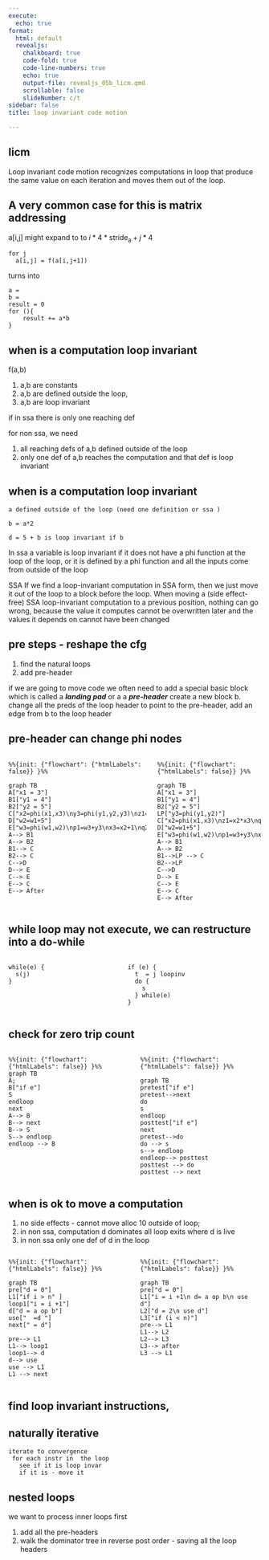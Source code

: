 ```yaml
---
execute:
  echo: true
format:
  html: default
  revealjs:
    chalkboard: true
    code-fold: true
    code-line-numbers: true
    echo: true
    output-file: revealjs_05b_licm.qmd
    scrollable: false
    slideNumber: c/t
sidebar: false
title: loop invariant code motion

---
```


## licm 

Loop invariant code motion recognizes computations in loop that produce the same value on each iteration  and moves them out of the loop.

## A very common case for this is matrix addressing 

a[i,j] might expand to  to $i*4*\operatorname{stride_{a}} + j *4$ 

```
for j 
  a[i,j] = f(a[i,j+1])
```

turns into 


```
a = 
b = 
result = 0
for (){
    result += a*b
}
```

## when is a computation loop invariant 

f(a,b)

1. a,b are constants 
1. a,b are defined outside the loop, 
1. a,b are loop invariant 

if in ssa there is only one reaching def

for non ssa, we need 

1. all reaching defs of a,b defined outside of the loop
1. only one def of a,b reaches the computation and that def is loop invariant 

##  when is a computation loop invariant 

```
a defined outside of the loop (need one definition or ssa )

b = a*2 

d = 5 + b is loop invariant if b
```

In ssa a variable is loop invariant if it does not have a phi function at the loop of the 
loop, or it is defined by a phi function and all the inputs come from outside of the loop


SSA If we find a loop-invariant computation in SSA form, then we just move it out of the loop to a block before the loop. When moving a (side effect-free) SSA loop-invariant computation to a previous position, nothing can go wrong, because the value it computes cannot be overwritten later and the values it depends on cannot have been changed 



## pre steps - reshape the cfg 

1. find the natural loops 
2. add pre-header 

if we are going to move code we often need to add a special basic block which is called a  ***landing pad*** or a a ***pre-header***
create a new block b.  change all the preds of the loop header to point to the pre-header, add an edge from b to the loop header

## pre-header can change phi nodes

::: {.columns}

::: {.column}

```mermaid
%%{init: {"flowchart": {"htmlLabels": false}} }%%

graph TB
A["x1 = 3"]
B1["y1 = 4"]
B2["y2 = 5"]
C["x2=phi(x1,x3)\ny3=phi(y1,y2,y3)\nz1=x2*x3\nq1=y3*y3\nw1=y3+2"]
D["w2=w1+5"]
E["w3=phi(w1,w2)\np1=w3+y3\nx3=x2+1\nq2=q1+1"]
A--> B1
A--> B2
B1--> C
B2--> C
C-->D
D--> E
C--> E
E--> C
E--> After
```

:::

::: {.column}



```mermaid
%%{init: {"flowchart": {"htmlLabels": false}} }%%

graph TB
A["x1 = 3"]
B1["y1 = 4"]
B2["y2 = 5"]
LP["y3=phi(y1,y2)"]
C["x2=phi(x1,x3)\nz1=x2*x3\nq1=y3*y3\nw1=y3+2"]
D["w2=w1+5"]
E["w3=phi(w1,w2)\np1=w3+y3\nx3=x2+1\nq2=q1+1"]
A--> B1
A--> B2
B1-->LP --> C
B2-->LP 
C-->D
D--> E
C--> E
E--> C
E--> After
```

:::

::: 




## while loop may not execute, we can restructure into a do-while 

::: {.columns}

::: {.column}

```
while(e) {
  s(j) 
}
```

:::

::: {.column}


```
if (e) {
  t  = j loopinv 
  do {
    s
  } while(e)
}
```

:::

:::



##  check for zero trip count 

::: {.columns}

::: {.column}

```mermaid
%%{init: {"flowchart": {"htmlLabels": false}} }%%
graph TB
A;
B["if e"]
S
endloop
next
A--> B
B--> next
B--> S
S--> endloop
endloop --> B

```

:::

::: {.column}

```mermaid
%%{init: {"flowchart": {"htmlLabels": false}} }%%

graph TB
pretest["if e"]
pretest-->next 
do
s
endloop
posttest["if e"]
next
pretest-->do
do --> s
s--> endloop
endloop--> posttest
posttest --> do
posttest --> next

```


:::

::: 


## when is ok to move a computation 

1. no side effects - cannot move  alloc 10 outside of loop;
1. in non ssa, computation d dominates all loop exits where d is live
1. in non ssa only one def of d in the loop

::: {.columns}

::: {.column}

```mermaid
%%{init: {"flowchart": {"htmlLabels": false}} }%%

graph TB
pre["d = 0"]
L1["if i > n" ]
loop1["i = i +1"]
d["d = a op b"]
use["  =d "]
next[" = d"]

pre--> L1
L1--> loop1
loop1--> d
d--> use 
use --> L1
L1 --> next
```


:::

::: {.column}
```mermaid
%%{init: {"flowchart": {"htmlLabels": false}} }%%

graph TB
pre["d = 0"]
L1["i = i +1\n d= a op b\n use d"]
L2["d = 2\n use d"]
L3["if (i < n)"]
pre--> L1
L1--> L2
L2--> L3
L3--> after
L3 --> L1

```


:::

::: 


## find loop invariant instructions, 


## naturally iterative 

```
iterate to convergence
 for each instr in  the loop
   see if it is loop invar 
   if it is - move it 
```


##  nested loops 


we want to process inner loops first 

1. add all the pre-headers 
1. walk the dominator tree in reverse post order - saving all the  loop headers